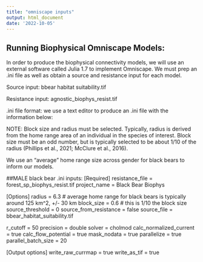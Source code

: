```yaml
---
title: "omniscape inputs"
output: html_document
date: '2022-10-05'
---
```


## Running Biophysical Omniscape Models:

In order to produce the biophysical connectivity models, we will use an external software called Julia 1.7 to implement Omniscape. We must prep an .ini file as well as obtain a source and resistance input for each model.

Source input: bbear habitat suitability.tif

Resistance input: agnostic_biophys_resist.tif

.ini file format: we use a text editor to produce an .ini file with the information below:

NOTE: Block size and radius must be selected. Typically, radius is derived from the home range area of an individual in the species of interest. Block size must be an odd number, but is typically selected to be about 1/10 of the radius (Phillips et al., 2021; McClure et al., 2016).

We use an "average" home range size across gender for black bears to inform our models.

##MALE black bear .ini inputs:
[Required]
resistance_file = forest_sp_biophys_resist.tif
project_name = Black Bear Biophys

[Options]
radius = 6.3 # average home range for black bears is typically around 125 km^2, +/- 30 km
block_size = 0.6 # this is 1/10 the block size
source_threshold = 0
source_from_resistance = false
source_file = bbear_habitat_suitability.tif

r_cutoff = 50
precision = double
solver = cholmod
calc_normalized_current = true
calc_flow_potential = true
mask_nodata = true
parallelize = true
parallel_batch_size = 20

[Output options]
write_raw_currmap = true
write_as_tif = true

